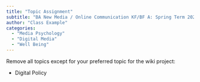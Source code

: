 ```yaml
---
title: "Topic Assignment"
subtitle: "BA New Media / Online Communication KF/BF A: Spring Term 2023"
author: "Class Example"
categories:
  - "Media Psychology"
  - "Digital Media"
  - "Well Being"
---
```


Remove all topics except for your preferred topic for the wiki project:

- Digital Policy
